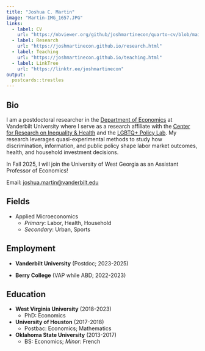 ```yaml
---
title: "Joshua C. Martin"
image: "Martin-IMG_1657.JPG"
links:
  - label: CV
    url: "https://nbviewer.org/github/joshmartinecon/quarto-cv/blob/main/joshmartin_cv.pdf"
  - label: Research
    url: "https://joshmartinecon.github.io/research.html"
  - label: Teaching
    url: "https://joshmartinecon.github.io/teaching.html"
  - label: LinkTree
    url: "https://linktr.ee/joshmartinecon"
output:
  postcards::trestles
---
```

 
## Bio

I am a postdoctoral researcher in the [Department of Economics](https://as.vanderbilt.edu/economics/) at Vanderbilt University where I serve as a research affiliate with the [Center for Research on Inequality & Health](https://www.vanderbilt.edu/research-inequality-health/) and the [LGBTQ+ Policy Lab](https://www.vanderbilt.edu/lgbtq-policy-lab/). My research leverages quasi-experimental methods to study how discrimination, information, and public policy shape labor market outcomes, health, and household investment decisions.

In Fall 2025, I will join the University of West Georgia as an Assistant Professor of Economics!

<!-- I am on the 2024-2025 job market! You can find a draft of my job market paper [online](https://nbviewer.org/github/joshmartinecon/joshmartinecon.github.io/blob/main/Peer%20Health%20Shocks%20and%20Labor%20Supply.pdf) or download it directly from my [Github page](https://github.com/joshmartinecon/joshmartinecon.github.io/blob/main/Peer%20Health%20Shocks%20and%20Labor%20Supply.pdf). -->

<p>
  Email: <a href="#" onclick="event.preventDefault(); copyToClipboard('joshua.martin@vanderbilt.edu')">joshua.martin@vanderbilt.edu</a>
</p>

## Fields

* Applied Microeconomics
    * *Primary*: Labor, Health, Household
    * *Secondary*: Urban, Sports

## Employment

* **Vanderbilt University** (Postdoc; 2023-2025)

* **Berry College** (VAP while ABD; 2022-2023)

## Education

* **West Virginia University** (2018-2023)
    * PhD: Economics
    
* **University of Houston** (2017-2018)
    * Postbac: Economics; Mathematics

* **Oklahoma State University** (2013-2017)
    * BS: Economics; *Minor*: French

<script>
function copyToClipboard(text) {
  const elem = document.createElement('textarea');
  elem.value = text;
  document.body.appendChild(elem);
  elem.select();
  document.execCommand('copy');
  document.body.removeChild(elem);
  alert('Email address copied to clipboard'); // Optional: Alert the user
}
</script>

<script>
document.addEventListener("DOMContentLoaded", function() {
  var links = document.querySelectorAll('a');
  for (var i = 0; i < links.length; i++) {
    // Check if the href attribute is not just "#", which is used for the copy email function
    if (links[i].href !== "#" && !links[i].href.startsWith('mailto:') &&
        links[i].href !== "https://joshmartinecon.github.io" &&
        links[i].href !== "https://joshmartinecon.github.io/research.html" &&
        links[i].href !== "https://joshmartinecon.github.io/teaching.html") {
      links[i].target = '_blank';
      links[i].rel = 'noopener noreferrer';
    }
  }
});
</script>